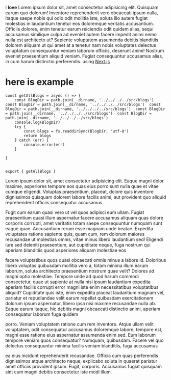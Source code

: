  I **love**  Lorem ipsum dolor sit, amet consectetur adipisicing elit. Quisquam earum quo dolorum! Inventore reprehenderit vero obcaecati ipsum nulla, itaque saepe nobis qui odio odit mollitia iste, soluta illo autem fugiat molestias in laudantium tenetur eos doloremque veritatis accusantium. Officiis dolores, enim tenetur earum reiciendis odit quidem alias, sequi accusamus similique culpa ad eveniet autem facere impedit animi nemo nulla est architecto ut? Sapiente voluptatem assumenda debitis blanditiis dolorem aliquam ut qui amet at a tenetur nam nobis voluptates delectus voluptatum consequuntur veniam laborum officiis, deserunt animi! Nostrum eveniet praesentium aliquid veniam. Fugiat consequuntur accusamus alias, in cum harum distinctio perferendis. using [Next.js](https://nextjs.org/)

# here is example

```
const getAllBlogs = async () => {
    const BlogDir = path.join(__dirname, '../../../../src/blogs')   const BlogDir = path.join(__dirname, '../../../../src/blogs')  const BlogDir = path.join(__dirname, '../../../../src/blogs')  const BlogDir = path.join(__dirname, '../../../../src/blogs')  const BlogDir = path.join(__dirname, '../../../../src/blogs')
    console.log(BlogDir)
    try {
        const blogs = fs.readdirSync(BlogDir, 'utf-8')
        return blogs
    } catch (err) {
        console.error(err)
    }

}


export { getAllBlogs }
```

Lorem ipsum dolor sit, amet consectetur adipisicing elit. Eaque magni
dolor maxime, asperiores tempore eos quas eius porro sunt nulla quae et
vitae cumque eligendi. Voluptas praesentium, placeat, dolore quis
inventore dignissimos quisquam dolorem labore facilis animi, aut
provident quo aliquid reprehenderit officiis consequatur accusamus.


Fugit cum earum quasi vero ut vel quos adipisci eum ullam. Fugiat
praesentium quasi illum aspernatur facere accusamus aliquam quas dolore
corporis corrupti, amet veritatis totam saepe consequuntur numquam sunt
eaque quae. Accusantium rerum esse magnam unde beatae. Expedita
voluptates ratione sapiente quis, quam cum, rem dolorum maiores
recusandae ut molestias omnis, vitae minus libero laudantium sed!
Eligendi iure sed deleniti praesentium, aut cupiditate neque, fuga
nostrum qui aperiam blanditiis quod asperiores aliquam molestiae eos


facere voluptatibus quos quasi obcaecati omnis minus a labore id.
Doloribus libero voluptas quibusdam mollitia vero a, totam minima illum
earum laborum, soluta architecto praesentium nostrum quae velit? Dolores
ad magni optio molestiae. Tempore unde ad quod harum commodi
consectetur, quae ut sapiente at nulla nisi ipsum laudantium expedita
aperiam facilis corrupti error magni iste enim necessitatibus
voluptatibus aliquid? Cupiditate quis iste, enim expedita placeat
laudantium magnam vel, pariatur et repudiandae velit earum repellat
quibusdam exercitationem dolorum ipsum aspernatur, libero ipsa nisi
maxime recusandae nulla ab. Eaque earum itaque, hic debitis magni
obcaecati distinctio animi, aperiam consequatur laborum fuga quidem


porro. Veniam voluptatem ratione cum rem inventore. Atque ullam velit
voluptatem, odit consequatur accusamus doloremque labore, tempore est,
magni esse ratione eius aspernatur assumenda enim sed. Eum laborum
tempore veniam quos consequatur? Numquam, quibusdam. Facere vel quo
delectus consequuntur minima facilis veniam blanditiis, fuga accusamus


ea eius incidunt reprehenderit recusandae. Officia cum quas perferendis
dignissimos atque architecto neque, explicabo soluta in quaerat pariatur
amet officiis provident ipsum. Fugit, corporis. Accusamus fugiat
quisquam sint cum magni debitis consectetur iste modi illum.
